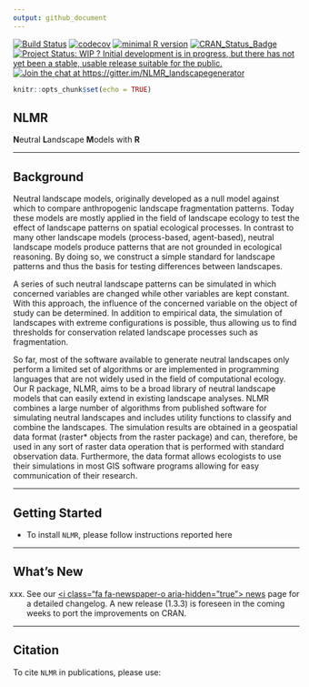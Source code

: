 ```yaml
---
output: github_document
---
```



[![Build Status](https://travis-ci.com/marcosci/NLMR.svg?token=jEyKPuKzrFUKtpg4pK2t&branch=master)](https://travis-ci.com/marcosci/NLMR) [![codecov](https://codecov.io/gh/marcosci/NLMR/branch/master/graph/badge.svg?token=MKCm2fVrDa)](https://codecov.io/gh/marcosci/NLMR)  [![minimal R version](https://img.shields.io/badge/R%3E%3D-3.1.0-6666ff.svg)](https://cran.r-project.org/) [![CRAN\_Status\_Badge](http://www.r-pkg.org/badges/version/eNLMR)](https://cran.r-project.org/package=eNLMR) [![Project Status: WIP ? Initial development is in progress, but there has not yet been a stable, usable release suitable for the public.](http://www.repostatus.org/badges/latest/wip.svg)](http://www.repostatus.org/#wip) [![Join the chat at https://gitter.im/NLMR\_landscapegenerator](https://badges.gitter.im/Join%20Chat.svg)](https://gitter.im/NLMR_landscapegenerator)


```r
knitr::opts_chunk$set(echo = TRUE)
```

<i class="fa fa-code" aria-hidden="true"></i> **NLMR**
------------------------------------------------------------

**N**eutral **L**andscape **M**odels with **R**


------------------------------------------------------------------------

<i class="fa fa-paperclip" aria-hidden="true"></i> Background
------------------------------------------------------------

Neutral landscape models, originally developed as a null model against which to compare anthropogenic landscape fragmentation patterns. Today these models are mostly applied in the field of landscape ecology to test the effect of landscape patterns on spatial ecological processes. In contrast to many other landscape models (process-based, agent-based), neutral landscape models produce patterns that are not grounded in ecological reasoning. By doing so, we construct a simple standard for landscape patterns and thus the basis for testing differences between landscapes.

A series of such neutral landscape patterns can be simulated in which concerned variables are changed while other variables are kept constant. With this approach, the influence of the concerned variable on the object of study can be determined. In addition to empirical data, the simulation of landscapes with extreme configurations is possible, thus allowing us to find thresholds for conservation related landscape processes such as fragmentation. 

So far, most of the software available to generate neutral landscapes only perform a limited set of algorithms or are implemented in programming languages that are not widely used in the field of computational ecology. Our R package, NLMR, aims to be a broad library of neutral landscape models that can easily extend in existing landscape analyses. NLMR combines a large number of algorithms from published software for simulating neutral landscapes and includes utility functions to classify and combine the landscapes. The simulation results are obtained in a geospatial data format (raster* objects from the raster package) and can, therefore, be used in any sort of raster data operation that is performed with standard observation data. Furthermore, the data format allows ecologists to use their simulations in most GIS software programs allowing for easy communication of their research.

------------------------------------------------------------------------

<i class="fa fa-cog" aria-hidden="true"></i> Getting Started
------------------------------------------------------------

- To install `NLMR`, please follow instructions reported here


------------------------------------------------------------------------

<i class="fa fa-newspaper-o" aria-hidden="true"></i> What's New
---------------------------------------------------------------

xxx. See our [<i class="fa fa-newspaper-o aria-hidden="true"></i> news](news/index.html) page for a detailed changelog. A new release (1.3.3) is foreseen in the coming weeks to port the improvements on CRAN.

------------------------------------------------------------------------

<i class="fa fa-pencil" aria-hidden="true"></i>Citation
-------------------------------------------------------

To cite `NLMR` in publications, please use:
